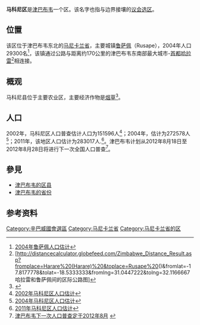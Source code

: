'''马科尼区'''是[[津巴布韦|津巴布韦]]一个区。该名字也指与边界接壤的[[议会|议会]][[选区|选区]]。

==位置==
该区位于津巴布韦东北的[[马尼卡兰省|马尼卡兰省]]，主要城镇[[鲁萨佩|鲁萨佩]]（Rusape），2004年人口29300名<ref>[http://www.wolframalpha.com/entities/cities_population/what_is_the_population_of_rusape,_zimbabwe%3F/nm/e7/qt/ 2004年鲁萨佩人口估计]{{dead link|date=2018年2月 |bot=InternetArchiveBot |fix-attempted=yes }}</ref>，该镇通过公路与距离约170公里的津巴布韦东南部最大城市-[[首都|首都]][[哈拉雷|哈拉雷]]<ref>[http://distancecalculator.globefeed.com/Zimbabwe_Distance_Result.asp?fromplace=Harare%20(Harare)%20&toplace=Rusape%20()&fromlat=-17.8177778&tolat=-18.5333333&fromlng=31.0447222&tolng=32.1166667 哈拉雷和鲁萨佩间的区际公路图]</ref>相连接。

==概观==
马科尼县位于主要农业区，主要经济作物是[[烟草|烟草]]<ref>{{Cite web |url=http://archive.idrc.ca/ritc/zimbabwe.htm |title=马科尼区广泛种植烟草 |access-date=2014-03-10 |archive-url=http://webarchive.bac-lac.gc.ca:8080/wayback/20060201224717/http://archive.idrc.ca/ritc/zimbabwe.htm |archive-date=2006-02-01 |dead-url=yes }}</ref>。

==人口==
2002年，马科尼区人口普查估计人口为151596人<ref>[http://www.jsd-africa.com/Jsda/V12No7_Winter2010_A/PDF/Analysis%20of%20Veldfire%20Incidents%20in%20Makoni%20and%20Chimanimani%20Districts%20Using%20GIS.pdf 2002年马科尼区人口估计]</ref>；2004年，估计为272578人<ref>[http://www.wolframalpha.com/input/?i=What+is+the+population+of+makoni+district 2004年马科尼区人口估计]</ref>；2011年，该地区人口估计为283017人.<ref>[http://travelingluck.com/Africa/Zimbabwe/Zimbabwe%20(general)/_887718_Makoni%20District.html 2011年马科尼区人口估计]</ref>。津巴布韦计划从2012年8月18日至2012年8月28日将进行下一次全国人口普查<ref>[http://www.izimbabwe.co.zw/component/k2/item/7708-zimbabwe-population-census-to-be-held-in-august-2012.html 津巴布韦下一次人口普查定于2012年8月] {{webarchive|url=https://archive.is/20121205062806/http://www.izimbabwe.co.zw/component/k2/item/7708-zimbabwe-population-census-to-be-held-in-august-2012.html |date=2012-12-05 }}</ref>。

==參見==
* [[津巴布韦的区县|津巴布韦的区县]]
* [[津巴布韦的省份|津巴布韦的省份]]

==参考资料==
{{reflist}}

[[Category:辛巴威國會選區|Category:辛巴威國會選區]]
[[Category:马尼卡兰省|Category:马尼卡兰省]]
[[Category:马尼卡兰省的区|Category:马尼卡兰省的区]]